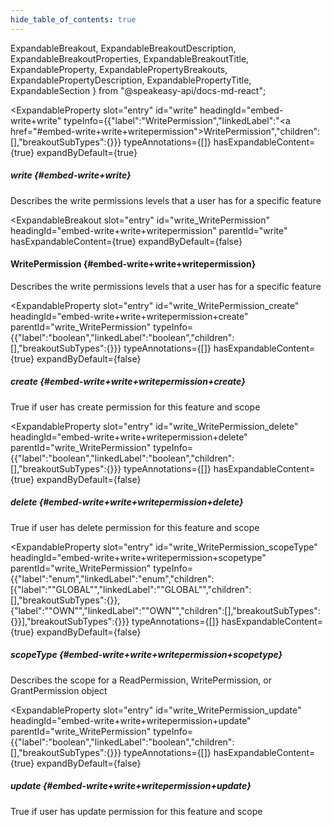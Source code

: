 ```yaml
---
hide_table_of_contents: true
---
```

  ExpandableBreakout,
  ExpandableBreakoutDescription,
  ExpandableBreakoutProperties,
  ExpandableBreakoutTitle,
  ExpandableProperty,
  ExpandablePropertyBreakouts,
  ExpandablePropertyDescription,
  ExpandablePropertyTitle,
  ExpandableSection
} from "@speakeasy-api/docs-md-react";

<ExpandableSection>

<ExpandableProperty
  slot="entry"
  id="write"
  headingId="embed-write+write"
  typeInfo={{"label":"WritePermission","linkedLabel":"<a href=\"#embed-write+write+writepermission\">WritePermission</a>","children":[],"breakoutSubTypes":{}}}
  typeAnnotations={[]}
  hasExpandableContent={true}
  expandByDefault={true}
>

<ExpandablePropertyTitle slot="title">

##### write \{#embed-write+write\}

</ExpandablePropertyTitle>

<ExpandablePropertyDescription slot="description">

Describes the write permissions levels that a user has for a specific feature

</ExpandablePropertyDescription>

<ExpandablePropertyBreakouts slot="breakouts">

<ExpandableBreakout
  slot="entry"
  id="write_WritePermission"
  headingId="embed-write+write+writepermission"
  parentId="write"
  hasExpandableContent={true}
  expandByDefault={false}
>

<ExpandableBreakoutTitle slot="title">

#### WritePermission \{#embed-write+write+writepermission\}

</ExpandableBreakoutTitle>

<ExpandableBreakoutDescription slot="description">

Describes the write permissions levels that a user has for a specific feature

</ExpandableBreakoutDescription>

<ExpandableBreakoutProperties slot="properties">

<ExpandableProperty
  slot="entry"
  id="write_WritePermission_create"
  headingId="embed-write+write+writepermission+create"
  parentId="write_WritePermission"
  typeInfo={{"label":"boolean","linkedLabel":"boolean","children":[],"breakoutSubTypes":{}}}
  typeAnnotations={[]}
  hasExpandableContent={true}
  expandByDefault={false}
>

<ExpandablePropertyTitle slot="title">

##### create \{#embed-write+write+writepermission+create\}

</ExpandablePropertyTitle>

<ExpandablePropertyDescription slot="description">

True if user has create permission for this feature and scope

</ExpandablePropertyDescription>

</ExpandableProperty>

<ExpandableProperty
  slot="entry"
  id="write_WritePermission_delete"
  headingId="embed-write+write+writepermission+delete"
  parentId="write_WritePermission"
  typeInfo={{"label":"boolean","linkedLabel":"boolean","children":[],"breakoutSubTypes":{}}}
  typeAnnotations={[]}
  hasExpandableContent={true}
  expandByDefault={false}
>

<ExpandablePropertyTitle slot="title">

##### delete \{#embed-write+write+writepermission+delete\}

</ExpandablePropertyTitle>

<ExpandablePropertyDescription slot="description">

True if user has delete permission for this feature and scope

</ExpandablePropertyDescription>

</ExpandableProperty>

<ExpandableProperty
  slot="entry"
  id="write_WritePermission_scopeType"
  headingId="embed-write+write+writepermission+scopetype"
  parentId="write_WritePermission"
  typeInfo={{"label":"enum","linkedLabel":"enum","children":[{"label":"\"GLOBAL\"","linkedLabel":"\"GLOBAL\"","children":[],"breakoutSubTypes":{}},{"label":"\"OWN\"","linkedLabel":"\"OWN\"","children":[],"breakoutSubTypes":{}}],"breakoutSubTypes":{}}}
  typeAnnotations={[]}
  hasExpandableContent={true}
  expandByDefault={false}
>

<ExpandablePropertyTitle slot="title">

##### scopeType \{#embed-write+write+writepermission+scopetype\}

</ExpandablePropertyTitle>

<ExpandablePropertyDescription slot="description">

Describes the scope for a ReadPermission, WritePermission, or GrantPermission object

</ExpandablePropertyDescription>

</ExpandableProperty>

<ExpandableProperty
  slot="entry"
  id="write_WritePermission_update"
  headingId="embed-write+write+writepermission+update"
  parentId="write_WritePermission"
  typeInfo={{"label":"boolean","linkedLabel":"boolean","children":[],"breakoutSubTypes":{}}}
  typeAnnotations={[]}
  hasExpandableContent={true}
  expandByDefault={false}
>

<ExpandablePropertyTitle slot="title">

##### update \{#embed-write+write+writepermission+update\}

</ExpandablePropertyTitle>

<ExpandablePropertyDescription slot="description">

True if user has update permission for this feature and scope

</ExpandablePropertyDescription>

</ExpandableProperty>

</ExpandableBreakoutProperties>

</ExpandableBreakout>

</ExpandablePropertyBreakouts>

</ExpandableProperty>

</ExpandableSection>